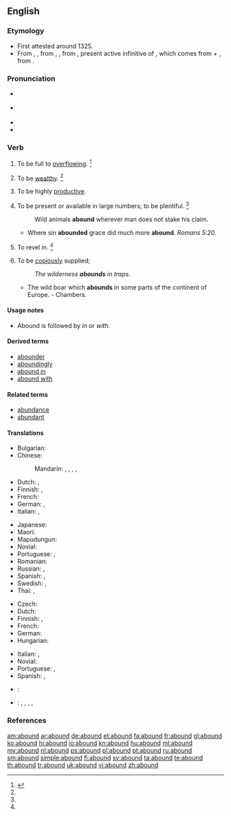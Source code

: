 ==English==

===Etymology===
* First attested around 1325.
* From {{etyl|enm|en}} {{term|abounden|lang=enm}}, {{term|abounde|lang=enm}}, from {{etyl|fro|en}} {{term|abonder|lang=fro}}, {{term|abunder|lang=fro}}, from {{etyl|la|en}} {{term/t|la|abundāre}}, present active infinitive of {{term/t|la|abundō||overflow}}, which comes from {{term|ab||from, down from|lang=la}} + {{term/t|la|undō||surge, swell, rise in waves, move in waves}}, from {{term|unda||wave|lang=la}}.

===Pronunciation===
* {{a|RP}} {{IPA|/əˈbaʊnd/}}
* {{a|US}} {{IPA|/əˈbaʊnd/}}
* {{audio|en-us-abound.ogg|Audio (US)}}
* {{rhymes|aʊnd}}

===Verb===
{{en-verb}}

# {{context|intransitive|lang=en}} To be full to [[overflowing]]. {{defdate|First attested from around (1350 to 1470).}}<ref name=SOED>{{reference-book | last =| first = | authorlink =  | coauthors =  | editor =Brown, Lesley  | others =  | title = The Shorter Oxford English Dictionary | origdate =  | origyear = 1933| origmonth =  | url =  | format =  | accessdate =  | accessyear =  | accessmonth =  | edition = 5th | date =  | year =2003| month =  | publisher =Oxford University Press  | location =Oxford, UK | language =  | id =  | doi = | isbn =978-0-19-860575-7 | lccn = | ol = | pages =7| chapter =  | chapterurl =  | quote =}}</ref>
# {{context|intransitive|obsolete|lang=en}} To be [[wealthy]]. {{defdate|Attested from around (1350 to 1470) until the mid 18<sup>th</sup> century.}}<ref name=SOED/>
# {{context|intransitive|lang=en}} To be highly [[productive]].
# {{context|intransitive|lang=en}} To be present or available in large numbers; to be plentiful. {{defdate|First attested from around (1350 to 1470).}}<ref name=SOED/>
#: Wild animals '''abound''' wherever man does not stake his claim.
#* Where sin '''abounded''' grace did much more '''abound'''. ''Romans 5:20''.
# {{context|intransitive|lang=en}} To revel in. {{defdate|Attested from around (1350 to 1470) until the late 18<sup>th</sup> century.}}<ref name=SOED/>
# {{context|intransitive|lang=en}} To be [[copiously]] supplied; 
#: ''The wilderness '''abounds''' in traps.''
#* The wild boar which '''abounds''' in some parts of the continent of Europe. - Chambers.

====Usage notes====
* {{sense|copiously supplied}} Abound is followed by ''in'' or ''with''.

====Derived terms====
* [[abounder]]
* [[aboundingly]]
* [[abound in]]
* [[abound with]]

====Related terms====
* [[abundance]]
* [[abundant]]

====Translations====
{{trans-top|to be plentiful}}
* Bulgarian: {{t-|bg|изобилствам|sc=Cyrl}}
* Chinese:
*: Mandarin: {{t|cmn|盛產|sc=Hani}}, {{t|cmn|盛产|tr=shèngchǎn|sc=Hani}}, {{t|cmn|富有|tr=fùyǒu|sc=Hani}}, {{t|cmn|富於|sc=Hani}}, {{t|cmn|富于|tr=fùyú|sc=Hani}}
* Dutch: {{tø|nl|[[overvloedig]] [[aanwezig]] [[zijn]]}}, {{t+|nl|wemelen}} {{qualifier|van}}
* Finnish: {{tø|fi|[[olla]] [[runsaasti]]}}, {{tø|fi|[[olla]] [[tulvillaan]]}}
* French: {{t+|fr|foisonner}}
* German: {{tø|de|[[in|im]] [[Überfluss]] [[vorhanden]] [[sein]]}}, {{t+|de|wimmeln}} {{qualifier|von}}
* Italian: {{t+|it|abbondare}}, {{tø|it|[[essere]] [[abbondante]]}}
{{trans-mid}}
* Japanese: {{t+|ja|たくさん|tr=takusan aru|alt=たくさんある|sc=Jpan}}
* Maori: {{t-|mi|whakamakuru}}
* Mapudungun: {{tø|arn|ünüfn}}
* Novial: {{tø|nov|abunda}}
* Portuguese: {{t+|pt|abundar}}, {{tø|pt|[[ser]] [[abundante]]}}
* Romanian: {{t+|ro|abunda}}
* Russian: {{t+|ru|изобиловать|tr=izobílovatʹ|sc=Cyrl}} {{impf}}, {{t+|ru|кишеть|tr=kišétʹ|sc=Cyrl}} {{impf}}
* Spanish: {{t+|es|abundar}}, {{tø|es|[[ser]] [[abundante]]}}
* Swedish: {{t-|sv|finnas i riklig mängd}}, {{t-|sv|finnas i överflöd}}
* Thai: {{t-|th|เต็มไปด้วย|sc=Thai|tr=dtem bpai dûay}}, {{t-|th|อุดมไปด้วย|sc=Thai|tr=udom bpai dûay}}
{{trans-bottom}}

{{trans-top|to be copiously supplied}}
* Czech: {{t-|cs|oplývat}}
* Dutch: {{t+|nl|wemelen}} {{qualifier|van}}
* Finnish: {{tø|fi|[[olla]] [[runsaasti]]}}, {{tø|fi|[[olla]] [[tulvillaan]]}}
* French: {{t+|fr|abonder}}
* German: {{t+|de|wimmeln}} {{qualifier|von}}
* Hungarian: {{t+|hu|bővelkedik}}
{{trans-mid}}
* Italian: {{t+|it|abbondare}}, {{t-|it|essere abbondante}}
* Novial: {{tø|nov|abunda}}
* Portuguese: {{t+|pt|abundar}}, {{tø|pt|[[ser]] [[abundante]]}}
* Spanish: {{t+|es|abundar}}, {{tø|es|[[ser]] [[abundante]]}}
{{trans-bottom}}

{{checktrans-top}}
* {{ttbc|io}}: {{t+|io|abundar}}
* {{ttbc|vi}}: {{t-|vi|có rất nhiều}}, {{t-|vi|có thừa}}, {{t+|vi|nhan nhản}}, {{t+|vi|lúc nhúc}}, {{t+|vi|đầy dẫy}}
{{trans-bottom}}

===References===
<references/>

[[am:abound]]
[[ar:abound]]
[[de:abound]]
[[et:abound]]
[[fa:abound]]
[[fr:abound]]
[[gl:abound]]
[[ko:abound]]
[[hi:abound]]
[[io:abound]]
[[kn:abound]]
[[hu:abound]]
[[ml:abound]]
[[my:abound]]
[[nl:abound]]
[[ps:abound]]
[[pl:abound]]
[[pt:abound]]
[[ru:abound]]
[[sm:abound]]
[[simple:abound]]
[[fi:abound]]
[[sv:abound]]
[[ta:abound]]
[[te:abound]]
[[th:abound]]
[[tr:abound]]
[[uk:abound]]
[[vi:abound]]
[[zh:abound]]